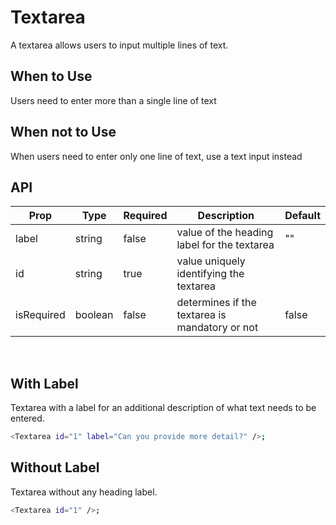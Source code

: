 
<Meta title="Textarea" component={Textarea} />

# Textarea

A textarea allows users to input multiple lines of text.

## When to Use

Users need to enter more than a single line of text

## When not to Use

When users need to enter only one line of text, use a text input instead

## API

| Prop       | Type     | Required | Description                                              | Default |
| ---------- | -------- | -------- | -------------------------------------------------------- | ------- |
| label      | string   | false    | value of the heading label for the textarea              | ""      |
| id         | string   | true     | value uniquely identifying the textarea                  |         |
| isRequired | boolean  | false    | determines if the textarea is mandatory or not           | false   |

<br />

## With Label

Textarea with a label for an additional description of what text needs to be entered.

<Story name="With Label" id="textarea--with-label"></Story>

```bash
<Textarea id="1" label="Can you provide more detail?" />;
```

## Without Label

Textarea without any heading label.

<Story name="Without Label" id="textarea--without-label"></Story>

```bash
<Textarea id="1" />;
```

